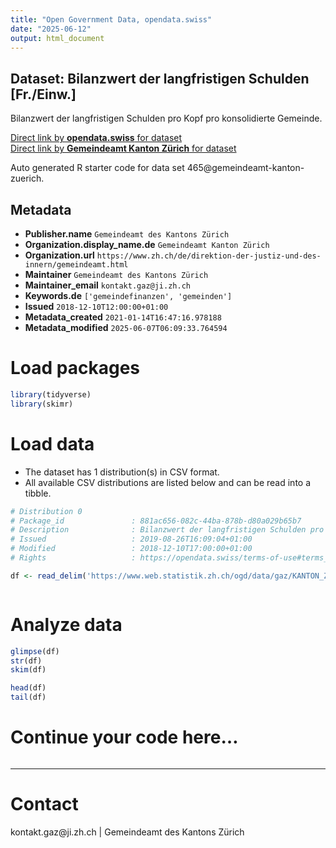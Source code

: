 ```yaml
---
title: "Open Government Data, opendata.swiss"
date: "2025-06-12"
output: html_document
---
```


## Dataset: Bilanzwert der langfristigen Schulden [Fr./Einw.]

Bilanzwert der langfristigen Schulden pro Kopf pro konsolidierte Gemeinde.

[Direct link by **opendata.swiss** for dataset](https://opendata.swiss/de/dataset/bilanzwert-der-langfristigen-schulden-fr-einw)<br>
[Direct link by **Gemeindeamt Kanton Zürich** for dataset](https://www.zh.ch/de/politik-staat/gemeinden/pruefung-uebermittlung-gemeindedaten.html)

Auto generated R starter code for data set 465@gemeindeamt-kanton-zuerich.

## Metadata

- **Publisher.name** `Gemeindeamt des Kantons Zürich`
- **Organization.display_name.de** `Gemeindeamt Kanton Zürich`
- **Organization.url** `https://www.zh.ch/de/direktion-der-justiz-und-des-innern/gemeindeamt.html`
- **Maintainer** `Gemeindeamt des Kantons Zürich`
- **Maintainer_email** `kontakt.gaz@ji.zh.ch`
- **Keywords.de** `['gemeindefinanzen', 'gemeinden']`
- **Issued** `2018-12-10T12:00:00+01:00`
- **Metadata_created** `2021-01-14T16:47:16.978188`
- **Metadata_modified** `2025-06-07T06:09:33.764594`


# Load packages

```r

library(tidyverse)
library(skimr)

```

# Load data

-   The dataset has 1 distribution(s) in CSV format.
-   All available CSV distributions are listed below and can be read into a tibble.

```r

# Distribution 0
# Package_id               : 881ac656-082c-44ba-878b-d80a029b65b7
# Description              : Bilanzwert der langfristigen Schulden pro Kopf pro konsolidierte Gemeinde.
# Issued                   : 2019-08-26T16:09:04+01:00
# Modified                 : 2018-12-10T17:00:00+01:00
# Rights                   : https://opendata.swiss/terms-of-use#terms_by

df <- read_delim('https://www.web.statistik.zh.ch/ogd/data/gaz/KANTON_ZUERICH_gaz_langfristige_schulden.csv')



```

# Analyze data

```r

glimpse(df)
str(df)
skim(df)

head(df)
tail(df)

```

# Continue your code here...

```r

```

------------------------------------------------------------------------

# Contact

kontakt.gaz@ji.zh.ch | Gemeindeamt des Kantons Zürich
